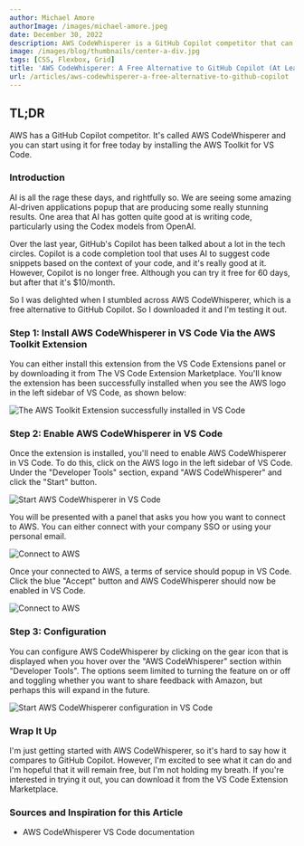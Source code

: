 ```yaml
---
author: Michael Amore
authorImage: /images/michael-amore.jpeg
date: December 30, 2022
description: AWS CodeWhisperer is a GitHub Copilot competitor that can also be integrated into VS Code. This article expands how to get started.
image: /images/blog/thumbnails/center-a-div.jpg
tags: [CSS, Flexbox, Grid]
title: 'AWS CodeWhisperer: A Free Alternative to GitHub Copilot (At Least For Now)'
url: /articles/aws-codewhisperer-a-free-alternative-to-github-copilot
---
```


## TL;DR

AWS has a GitHub Copilot competitor. It's called AWS CodeWhisperer and you can start using it for free today by installing the <ExternalLink href="https://marketplace.visualstudio.com/items?itemName=AmazonWebServices.aws-toolkit-vscode">AWS Toolkit for VS Code</ExternalLink>.

### Introduction

AI is all the rage these days, and rightfully so. We are seeing some amazing AI-driven applications popup that are producing some really stunning results. One area that AI has gotten quite good at is writing code, particularly using the <ExternalLink href="https://beta.openai.com/docs/models/codex">Codex models</ExternalLink> from OpenAI.

Over the last year, GitHub's <ExternalLink href="https://github.com/features/copilot">Copilot</ExternalLink> has been talked about a lot in the tech circles. Copilot is a code completion tool that uses AI to suggest code snippets based on the context of your code, and it's really good at it. However, Copilot is no longer free. Although you can try it free for 60 days, but after that it's $10/month.

So I was delighted when I stumbled across <ExternalLink href="https://aws.amazon.com/codewhisperer/">AWS CodeWhisperer</ExternalLink>, which is a free alternative to GitHub Copilot. So I downloaded it and I'm testing it out.

### Step 1: Install AWS CodeWhisperer in VS Code Via the AWS Toolkit Extension

You can either install this extension from the VS Code Extensions panel or by downloading it from <ExternalLink href="https://marketplace.visualstudio.com/items?itemName=AmazonWebServices.aws-toolkit-vscode">The VS Code Extension Marketplace</ExternalLink>. You'll know the extension has been successfully installed when you see the AWS logo in the left sidebar of VS Code, as shown below:

<Image
  className='bordered-img'
  src='/images/blog/aws-codewhisperer/aws-extension-installed.jpg'
  alt='The AWS Toolkit Extension successfully installed in VS Code'
  width={700}
  height={100}
/>

### Step 2: Enable AWS CodeWhisperer in VS Code

Once the extension is installed, you'll need to enable AWS CodeWhisperer in VS Code. To do this, click on the AWS logo in the left sidebar of VS Code. Under the "Developer Tools" section, expand "AWS CodeWhisperer" and click the "Start" button.

<Image className='bordered-img' src='/images/blog/aws-codewhisperer/start-button.jpg' alt='Start AWS CodeWhisperer in VS Code' width={700} height={100} />

You will be presented with a panel that asks you how you want to connect to AWS. You can either connect with your company SSO or using your personal email.

<Image className='bordered-img' src='/images/blog/aws-codewhisperer/connection-panel.jpg' alt='Connect to AWS' width={700} height={100} />

Once your connected to AWS, a terms of service should popup in VS Code. Click the blue "Accept" button and AWS CodeWhisperer should now be enabled in VS Code.

<Image className='bordered-img' src='/images/blog/aws-codewhisperer/tos.jpg' alt='Connect to AWS' width={700} height={100} />

### Step 3: Configuration

You can configure AWS CodeWhisperer by clicking on the gear icon that is displayed when you hover over the "AWS CodeWhisperer" section within "Developer Tools". The options seem limited to turning the feature on or off and toggling whether you want to share feedback with Amazon, but perhaps this will expand in the future.

<Image className='bordered-img' src='/images/blog/aws-codewhisperer/configuration.jpg' alt='Start AWS CodeWhisperer configuration in VS Code' width={700} height={100} />

### Wrap It Up

I'm just getting started with AWS CodeWhisperer, so it's hard to say how it compares to GitHub Copilot. However, I'm excited to see what it can do and I'm hopeful that it will remain free, but I'm not holding my breath. If you're interested in trying it out, you can download it from the <ExternalLink href="https://marketplace.visualstudio.com/items?itemName=AmazonWebServices.aws-toolkit-vscode">VS Code Extension Marketplace</ExternalLink>.

<CodeWithLove />

### Sources and Inspiration for this Article

<ul className='sources'>
  <li>
    <ExternalLink href='https://docs.aws.amazon.com/toolkit-for-vscode/latest/userguide/codewhisperer.html'>AWS CodeWhisperer VS Code documentation</ExternalLink>
  </li>
</ul>
